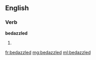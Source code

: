 ==English==

===Verb===
'''bedazzled'''

# {{past of|[[bedazzle]]}}

[[fr:bedazzled]]
[[mg:bedazzled]]
[[ml:bedazzled]]